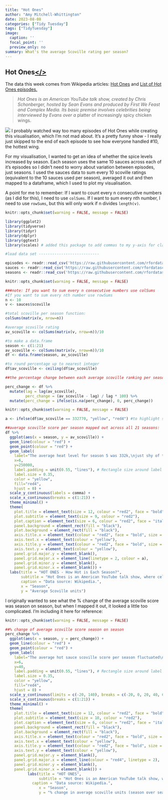 ```yaml
---
title: "Hot Ones" 
author: "Amy Mitchell-Whittington"
date: 2023-08-08
categories: ["Tidy Tuesday"]
tags: ["TidyTuesday"]
image:
  caption: ''
  focal_point: ''
  preview_only: no
summary: What's the average Scoville rating per season?
---
```


## Hot Ones[</>](https://github.com/amymitchell-whittington/TidyTuesday/blob/main/2023/08-08-2023-hotones/08-08-2023-hotones.R)  

The data this week comes from Wikipedia articles: [Hot Ones](https://en.wikipedia.org/wiki/Hot_Ones) and [List of Hot Ones episodes.](https://en.wikipedia.org/wiki/List_of_Hot_Ones_episodes)

> *Hot Ones is an American YouTube talk show, created by Chris Schonberger, hosted by Sean Evans and produced 
> by First We Feast and Complex Media. Its basic premise involves celebrities being interviewed by Evans over a 
> *platter of increasingly spicy chicken wings. 

![ ](https://media.giphy.com/media/C2VHMyaMFs3whd4sMm/giphy.gif)
I probably watched way too many episodes of Hot Ones while creating this visualisation, which I'm not mad about. It's a pretty funny show - I really just skipped to the end of each episode to see how everyone handled #10, the hottest wing.

For my visualisation, I wanted to get an idea of whether the spice levels increased by season. Each season uses the same 10 sauces across each of it's episodes so I didn't need to worry about variation between episodes, just seasons. I used the sauces data to sum every 10 scoville ratings (equivalent to the 10 sauces used per season), averaged it out and then mapped to a dataframe, which I used to plot my visualisation.

A point for me to remember: If I want to count every n consecutive numbers (as I did for this), I need to use ```colSums```. If I want to sum every nth number, I need to use ```rowSums```, but this will only work if n divides ```length(v)```.

```r
knitr::opts_chunk$set(warning = FALSE, message = FALSE) 

library(ggplot2)
library(tidyverse)
library(tidyr)
library(dplyr)
library(ggtext)
library(scales) # added this package to add commas to my y-axis for clarity.

#load data set ---------------------------

episodes <- readr::read_csv('https://raw.githubusercontent.com/rfordatascience/tidytuesday/master/data/2023/2023-08-08/episodes.csv')
sauces <- readr::read_csv('https://raw.githubusercontent.com/rfordatascience/tidytuesday/master/data/2023/2023-08-08/sauces.csv')
seasons <- readr::read_csv('https://raw.githubusercontent.com/rfordatascience/tidytuesday/master/data/2023/2023-08-08/seasons.csv')

```

```r
knitr::opts_chunk$set(warning = FALSE, message = FALSE) 

###note: If you want to sum every n consecutive numbers use colSums
#If you want to sum every nth number use rowSums
n <- 10
v <- sauces$scoville

#total scoville per season function:
colSums(matrix(v, nrow=n))

#average scoville rating
av_scoville <- colSums(matrix(v, nrow=n))/10

#to make a data.frame
season <- c(1:21)
av_scoville <- colSums(matrix(v, nrow=n))/10
df <- data.frame(season, av_scoville)

#to round percentage up to nearest integer
df$av_scoville <- ceiling(df$av_scoville)

##the percentage change between each average scoville ranking per season

perc_change <- df %>%
  mutate(lag = lag(av_scoville),
         perc_change = (av_scoville - lag) / lag * 100) %>%
  mutate(perc_change = ifelse(is.na(perc_change), 0, perc_change))


```

```r
knitr::opts_chunk$set(warning = FALSE, message = FALSE)

a <- ifelse(df$av_scoville == 332770, "yellow", "red4") #to highlight season 5 on the graph - used in theme() below:

##average scoville score per season mapped out across all 21 seasons:
df %>%
  ggplot(aes(x = season, y = av_scoville)) + 
  geom_line(colour = "red") +
  geom_point(colour = "red") +
  geom_label(
    label="The average heat level for season 5 was 332k,\njust shy of the Habenero chili, which ranks\n350k on the Scoville scale.",
    x=6,
    y=250000,
    label.padding = unit(0.55, "lines"), # Rectangle size around label
    label.size = 0.35,
    color = "yellow",
    fill="red4",
    hjust = 0) +
  scale_y_continuous(labels = comma) +
  scale_x_continuous(breaks = c(1:21)) +
  theme_minimal() +
  theme(
    plot.title = element_text(size = 12, colour = "red2", face = "bold"),
    plot.subtitle = element_text(size = 9, colour = "red2"),
    plot.caption = element_text(size = 6, colour = "red2", face = "italic"),
    panel.background = element_rect(fill = "black"),
    plot.background = element_rect(fill = "black"),
    axis.title.x = element_text(colour = "red2", face = "bold", size = 11),
    axis.text.x = element_text(colour = "yellow"),
    axis.title.y = element_text(colour = "red2", face = "bold", size = 11),
    axis.text.y = element_text(colour = "yellow"),
    panel.grid.major.y = element_blank(),
    panel.grid.major.x = element_line(linetype = 2, colour = a),
    panel.grid.minor.y = element_blank(),
    panel.grid.minor.x = element_blank()) +
  labs(title = "HOT ONES - How Hot is Each Season?",
       subtitle = "Hot Ones is an American YouTube talk show, where celebrities are interviewed while eating\nchicken wings coated in increasingly hotter sauces. Hot sauce heat levels are measured in\nscoville units: the higher the scoville number, the hotter the sauce.",
       caption = "Data source: Wikipedia.",
       x = "Season",
       y = "Average Scoville units")

```

I originally wanted to see what the % change of the average scoville score was season on season, but when I mapped it out, it looked a little too complicated. I'm including it here for reference:

```r
knitr::opts_chunk$set(warning = FALSE, message = FALSE)

##% change of average scoville score season on season
perc_change %>%
  ggplot(aes(x = season, y = perc_change)) +
  geom_line(colour = "red") +
  geom_point(colour = "red") +
  geom_label(
    label="The average hot sauce scoville score per season fluctuated\ndramatically in the early seasons of the show,\nand evened out after season 7.", 
    x=6,
    y=40,
    label.padding = unit(0.55, "lines"), # Rectangle size around label
    label.size = 0.35,
    color = "yellow",
    fill="red4",
    hjust = 0) +
  scale_y_continuous(limits = c(-20, 140), breaks = c(-20, 0, 20, 40, 60, 80, 100, 120, 140), labels = scales::percent_format(scale = 1)) +
  scale_x_continuous(breaks = c(1:21)) +
  theme_minimal() +
  theme(
    plot.title = element_text(size = 12, colour = "red2", face = "bold"),
    plot.subtitle = element_text(size = 10, colour = "red2"),
    plot.caption = element_text(size = 6, colour = "red2", face = "italic"),
    panel.background = element_rect(fill = "black"),
    plot.background = element_rect(fill = "black"),
    axis.title.x = element_text(colour = "red2", face = "bold", size = 9),
    axis.text.x = element_text(colour = "yellow"),
    axis.title.y = element_text(colour = "red2", face = "bold", size = 9),
    axis.text.y = element_text(colour = "yellow"),
    panel.grid.major.y = element_blank(),
    panel.grid.major.x = element_line(colour = "red4", linetype = 2),
    panel.grid.minor.y = element_blank(),
    panel.grid.minor.x = element_blank()) +
          labs(title = "HOT ONES",
               subtitle = "Hot Ones is an American YouTube talk show, where celebrities are interviewed while eating\nchicken wings coated in increasingly hotter sauces. There are 10 sauces per episode, each with\nit's own scoville unit score - starting from as mild as 747 to as hot as 2,000,000.",
            caption = "Data source: Wikipedia.",
               x = "Season",
               y = "% change in average scoville units (season over season)")

```
